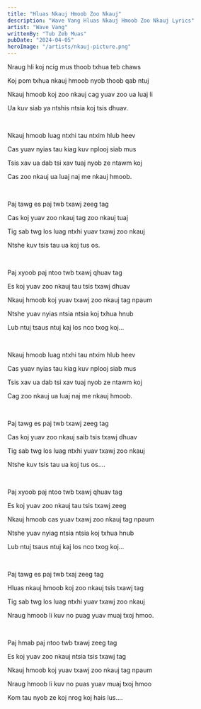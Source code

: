 ```yaml
---
title: "Hluas Nkauj Hmoob Zoo Nkauj"
description: "Wave Vang Hluas Nkauj Hmoob Zoo Nkauj Lyrics"
artist: "Wave Vang"
writtenBy: "Tub Zeb Muas"
pubDate: "2024-04-05"
heroImage: "/artists/nkauj-picture.png"
---
```


Nraug hli koj ncig mus thoob txhua teb chaws

Koj pom txhua nkauj hmoob nyob thoob qab ntuj

Nkauj hmoob koj zoo nkauj cag yuav zoo ua luaj li

Ua kuv siab ya ntshis ntsia koj tsis dhuav.

<br />

Nkauj hmoob luag ntxhi tau ntxim hlub heev

Cas yuav nyias tau kiag kuv nplooj siab mus

Tsis xav ua dab tsi xav tuaj nyob ze ntawm koj

Cas zoo nkauj ua luaj naj me nkauj hmoob.

<br />

Paj tawg es paj twb txawj zeeg tag

Cas koj yuav zoo nkauj tag zoo nkauj tuaj

Tig sab twg los luag ntxhi yuav txawj zoo nkauj

Ntshe kuv tsis tau ua koj tus os.

<br />

Paj xyoob paj ntoo twb txawj qhuav tag

Es koj yuav zoo nkauj tau tsis txawj dhuav

Nkauj hmoob koj yuav txawj zoo nkauj tag npaum

Ntshe yuav nyias ntsia ntsia koj txhua hnub

Lub ntuj tsaus ntuj kaj los nco txog koj...

<br />

Nkauj hmoob luag ntxhi tau ntxim hlub heev

Cas yuav nyias tau kiag kuv nplooj siab mus

Tsis xav ua dab tsi xav tuaj nyob ze ntawm koj

Cag zoo nkauj ua luaj naj me nkauj hmoob.

<br />

Paj tawg es paj twb txawj zeeg tag

Cas koj yuav zoo nkauj saib tsis txawj dhuav

Tig sab twg los luag ntxhi yuav txawj zoo nkauj

Ntshe kuv tsis tau ua koj tus os....

<br />

Paj xyoob paj ntoo twb txawj qhuav tag

Es koj yuav zoo nkauj tau tsis txawj zeeg

Nkauj hmoob cas yuav txawj zoo nkauj tag npaum

Ntshe yuav nyiag ntsia ntsia koj txhua hnub

Lub ntuj tsaus ntuj kaj los nco txog koj...

<br />

Paj tawg es paj twb txaj zeeg tag

Hluas nkauj hmoob koj zoo nkauj tsis txawj tag

Tig sab twg los luag ntxhi yuav txawj zoo nkauj

Nraug hmoob li kuv no puag yuav muaj txoj hmoo.

<br />

Paj hmab paj ntoo twb txawj zeeg tag

Es koj yuav zoo nkauj ntsia tsis txawj tag

Nkauj hmoob koj yuav txawj zoo nkauj tag npaum

Nraug hmoob li kuv no puas yuav muaj txoj hmoo

Kom tau nyob ze koj nrog koj hais lus....
